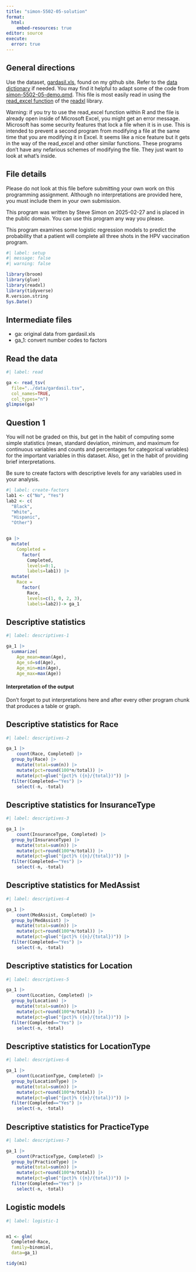 ```yaml
---
title: "simon-5502-05-solution"
format: 
  html:
    embed-resources: true
editor: source
execute: 
  error: true
---
```


## General directions

Use the dataset, [gardasil.xls][ref01], found on my github site. Refer to the [data dictionary][ref02] if needed. You may find it helpful to adapt some of the code from [simon-5502-05-demo.qmd][ref03]. This file is most easily read in using the [read_excel function][ref04] of the [readxl][ref05] library.

Warning: if you try to use the read_excel function within R and the file is already open inside of Microsoft Excel, you might get an error message. Microsoft has some security features that lock a file when it is in use. This is intended to prevent a second program from modifying a file at the same time that you are modifying it in Excel. It seems like a nice feature but it gets in the way of the read_excel and other similar functions. These programs don't have any nefarious schemes of modifying the file. They just want to look at what's inside. 

[ref01]: https://github.com/pmean/data/blob/main/files/gardasil.xls
[ref02]: https://github.com/pmean/data/blob/main/files/gardasil.yaml
[ref03]: https://github.com/pmean/classes/blob/master/biostats-2/06/src/simon-5502-06-demo.qmd
[ref04]: https://readxl.tidyverse.org/reference/read_excel.html
[ref05]: https://readxl.tidyverse.org/

## File details

Please do not look at this file before submitting your own work on this programming assignment. Although no interpretations are provided here, you must include them in your own submission.

This program was written by Steve Simon on 2025-02-27 and is placed in the public domain. You can use this program any way you please.

This program examines some logistic regression models to predict the probability that a patient will complete all three shots in the HPV vaccination program.

```r
#| label: setup
#| message: false
#| warning: false

library(broom)
library(glue)
library(readxl)
library(tidyverse)
R.version.string
Sys.Date()
```

## Intermediate files

-   ga: original data from gardasil.xls
-   ga_1: convert number codes to factors

## Read the data

```r
#| label: read

ga <- read_tsv(
  file="../data/gardasil.tsv",
  col_names=TRUE,
  col_types="n")
glimpse(ga)
```

## Question 1

You will not be graded on this, but get in the habit of computing some simple statistics (mean, standard deviation, minimum, and maximum for continuous variables and counts and percentages for categorical variables) for the important variables in this dataset. Also, get in the habit of providing brief interpretations.

Be sure to create factors with descriptive levels for any variables used in your analysis.

```r
#| label: create-factors
lab1 <- c("No", "Yes")
lab2 <- c(
  "Black",
  "White",
  "Hispanic",
  "Other")


ga |>
  mutate(
    Completed = 
      factor(
        Completed, 
        levels=0:1, 
        labels=lab1)) |>
  mutate(
    Race = 
      factor(
        Race, 
        levels=c(1, 0, 2, 3), 
        labels=lab2))-> ga_1
```

## Descriptive statistics

```r
#| label: descriptives-1

ga_1 |>
  summarize(
    Age_mean=mean(Age),
    Age_sd=sd(Age),
    Age_min=min(Age),
    Age_max=max(Age))
```

#### Interpretation of the output

Don't forget to put interpretations here and after every other program chunk that produces a table or graph.

## Descriptive statistics for Race

```r
#| label: descriptives-2

ga_1 |>
	count(Race, Completed) |>
  group_by(Race) |>
	mutate(total=sum(n)) |>
	mutate(pct=round(100*n/total)) |>
	mutate(pct=glue("{pct}% ({n}/{total})")) |>
  filter(Completed=="Yes") |>
	select(-n, -total)
```

## Descriptive statistics for InsuranceType

```r
#| label: descriptives-3

ga_1 |>
	count(InsuranceType, Completed) |>
  group_by(InsuranceType) |>
	mutate(total=sum(n)) |>
	mutate(pct=round(100*n/total)) |>
	mutate(pct=glue("{pct}% ({n}/{total})")) |>
  filter(Completed=="Yes") |>
	select(-n, -total)
```

## Descriptive statistics for MedAssist

```r
#| label: descriptives-4

ga_1 |>
	count(MedAssist, Completed) |>
  group_by(MedAssist) |>
	mutate(total=sum(n)) |>
	mutate(pct=round(100*n/total)) |>
	mutate(pct=glue("{pct}% ({n}/{total})")) |>
  filter(Completed=="Yes") |>
	select(-n, -total)
```

## Descriptive statistics for Location

```r
#| label: descriptives-5

ga_1 |>
	count(Location, Completed) |>
  group_by(Location) |>
	mutate(total=sum(n)) |>
	mutate(pct=round(100*n/total)) |>
	mutate(pct=glue("{pct}% ({n}/{total})")) |>
  filter(Completed=="Yes") |>
	select(-n, -total)
```


## Descriptive statistics for LocationType

```r
#| label: descriptives-6

ga_1 |>
	count(LocationType, Completed) |>
  group_by(LocationType) |>
	mutate(total=sum(n)) |>
	mutate(pct=round(100*n/total)) |>
	mutate(pct=glue("{pct}% ({n}/{total})")) |>
  filter(Completed=="Yes") |>
	select(-n, -total)
```

## Descriptive statistics for PracticeType

```r
#| label: descriptives-7

ga_1 |>
	count(PracticeType, Completed) |>
  group_by(PracticeType) |>
	mutate(total=sum(n)) |>
	mutate(pct=round(100*n/total)) |>
	mutate(pct=glue("{pct}% ({n}/{total})")) |>
  filter(Completed=="Yes") |>
	select(-n, -total)
```

## Logistic models

```r
#| label: logistic-1


m1 <- glm(
  Completed~Race,
  family=binomial,
  data=ga_1)

tidy(m1)
```

